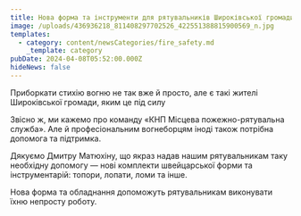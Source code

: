 ```yaml
---
title: Нова форма та інструменти для рятувальників Широківської громади
image: /uploads/436936218_811408297702526_422551388815900569_n.jpg
templates:
  - category: content/newsCategories/fire_safety.md
    _template: category
pubDate: 2024-04-08T05:52:00.000Z
hideNews: false
---
```


Приборкати стихію вогню не так вже й просто, але є такі жителі Широківської громади, яким це під силу 

Звісно ж, ми кажемо про команду «КНП Місцева пожежно-рятувальна служба». Але й професіональним вогнеборцям іноді також потрібна допомога та підтримка.

 Дякуємо Дмитру Матюхіну, що якраз надав нашим рятувальникам таку необхідну допомогу — нові  комплекти швейцарської форми та інструментарій: топори, лопати, ломи та інше.

Нова форма та обладнання допоможуть рятувальникам виконувати їхню непросту роботу.
